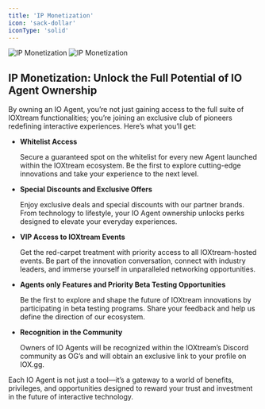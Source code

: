 ```yaml
---
title: 'IP Monetization'
icon: 'sack-dollar'
iconType: 'solid'
---
```


<img
  className="block dark:hidden"
  src="/images/utility/ip_monetization_light.png"
  alt="IP Monetization"
/>
<img
  className="hidden dark:block"
  src="/images/utility/ip_monetization_dark.png"
  alt="IP Monetization"
/>

## IP Monetization: Unlock the Full Potential of IO Agent Ownership

By owning an IO Agent, you’re not just gaining access to the full suite of IOXtream functionalities; you’re joining an exclusive club of pioneers redefining interactive experiences. Here’s what you’ll get:

- **Whitelist Access**

    Secure a guaranteed spot on the whitelist for every new Agent launched within the IOXtream ecosystem. Be the first to explore cutting-edge innovations and take your experience to the next level.

- **Special Discounts and Exclusive Offers**

    Enjoy exclusive deals and special discounts with our partner brands. From technology to lifestyle, your IO Agent ownership unlocks perks designed to elevate your everyday experiences.

- **VIP Access to IOXtream Events**

    Get the red-carpet treatment with priority access to all IOXtream-hosted events. Be part of the innovation conversation, connect with industry leaders, and immerse yourself in unparalleled networking opportunities.

- **Agents only Features and Priority Beta Testing Opportunities**

    Be the first to explore and shape the future of IOXtream innovations by participating in beta testing programs. Share your feedback and help us define the direction of our ecosystem.

- **Recognition in the Community**

    Owners of IO Agents will be recognized within the IOXtream’s Discord community as OG’s and will obtain an exclusive link to your profile on IOX.gg.

Each IO Agent is not just a tool—it’s a gateway to a world of benefits, privileges, and opportunities designed to reward your trust and investment in the future of interactive technology.
